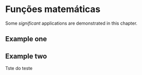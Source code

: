 # Funções matemáticas

Some _significant_ applications are demonstrated in this chapter.

## Example one

## Example two

Tste do teste